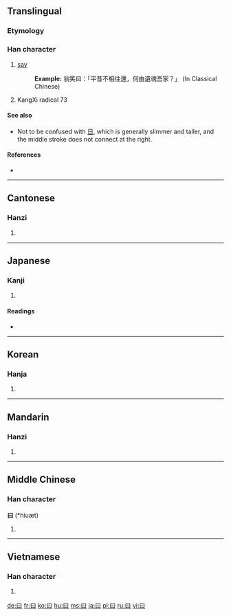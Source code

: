 {{also|日|臼|白}}
==Translingual==
{{stroke order|type=animate}}
===Etymology===
{{Han etyl}}
===Han character===
{{Han char|rn=73|rad=曰|as=00|sn=4|four=6010<sub>0</sub>|canj=日 (A), X日 (XA)|ids=⿴[[囗]][[一]]}}

# [[say]]
#: '''Example:''' 翁笑曰：「平昔不相往還，何由遺魂吾家？」 (In Classical Chinese)
# KangXi radical 73

====See also====
* Not to be confused with [[日]], which is generally slimmer and taller, and the middle stroke does not connect at the right.

====References====
* {{Han ref|kx=0502.010|dkj=14278|dj=0872.300|hdz=21482.020|uh=66F0|ud=26352|bh=A4EA|bd=42218}}

----

==Cantonese==

===Hanzi===
{{yue-hanzi|jyut=|y=yeuk6, yut6}}

# {{defn|Cantonese|sort=曰00}}

----

==Japanese==

===Kanji===
{{ja-kanji|grade=9|rs=曰00}}

# {{defn|Japanese|sort=曰00}}

====Readings====
* {{ja-readings|on=[[えつ]] (etsu)|kun=[[いう]] (iu), [[いわく]] (iwaku), [[のたまわく]] (notamawaku)}}

----

==Korean==

===Hanja===
{{ko-hanja|hangeul=왈|eumhun=|rv=wal|mr=wal|y=wal}}

# {{defn|Korean|sort=曰00}}

----

==Mandarin==

===Hanzi===
{{cmn-hanzi|pin=[[yuē]] ([[yue1]])|wg=yüeh<sup>1</sup>}}

# {{defn|Mandarin|sort=曰00}}

----

==Middle Chinese==

===Han character===
'''曰''' (*hiuæt)<!--asterisk signifies that this is a reconstructed pronunciation-->

# {{defn|Middle Chinese|sort=曰00}}

----

==Vietnamese==

===Han character===
{{vi-hantu|[[viết]], [[vất]], [[vết]], [[vít]]|rs=曰00}}

# {{defn|Vietnamese|sort=曰00}}

[[de:曰]]
[[fr:曰]]
[[ko:曰]]
[[hu:曰]]
[[ms:曰]]
[[ja:曰]]
[[pl:曰]]
[[ru:曰]]
[[vi:曰]]